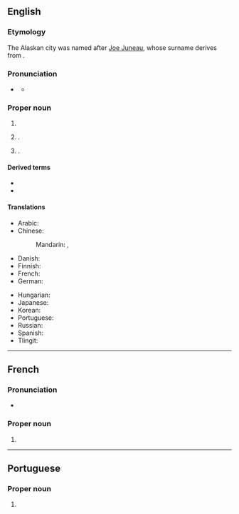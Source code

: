==English==
{{wikipedia}}

===Etymology===
The Alaskan city was named after [[w:Joe Juneau (prospector)|Joe Juneau]], whose {{der|en|fr|-}} surname derives from {{m|fr|jeune||young}}.

===Pronunciation===
* {{a|GA}} {{IPA|en|/ˈdʒunoʊ/}}
** {{audio|en|LL-Q1860 (eng)-Vealhurl-Juneau.wav|Audio (UK)}}

===Proper noun===
{{en-proper noun}}

# {{surname|en}}
# {{place|en|capital city|s/Alaska|c/USA}}.
# {{place|en|city/county seat|co/Dodge County|s/Wisconsin|c/USA}}.

====Derived terms====
* {{l|en|Juneau City and Borough}}
* {{l|en|Juneau County}}

====Translations====
{{trans-top|capital of Alaska}}
* Arabic: {{t|ar|جُونُو|m}}
* Chinese:
*: Mandarin: {{t+|cmn|朱諾|sc=Hani}}, {{t+|cmn|朱诺|tr=Zhūnuò|sc=Hani}}
* Danish: {{t|da|Juneau}}
* Finnish: {{t+|fi|Juneau}}
* French: {{t+|fr|Juneau}}
* German: {{t+|de|Juneau}}
{{trans-mid}}
* Hungarian: {{t+|hu|Juneau}}
* Japanese: {{t|ja|ジュノー|tr=Junō|sc=Jpan}}
* Korean: {{t|ko|^주노}}
* Portuguese: {{t|pt|Juneau|f}}
* Russian: {{t+|ru|Джу́но|m}}
* Spanish: {{t|es|Juneau|m|f}}
* Tlingit: {{t|tli|Dzántikʼi Héeni}}
{{trans-bottom}}

{{cln|en|eponyms}}

----

==French==

=== Pronunciation ===

* {{fr-IPA}}

===Proper noun===
{{head|fr|proper noun}}

# {{surname|fr}}

----

==Portuguese==

===Proper noun===
{{pt-proper noun|f}}

# {{place|pt|capital city|s/Alaska|c/United States|t1=Juneau}}